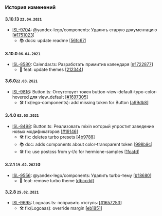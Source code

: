 ### История изменений

#### 3.10.13 `22.04.2021`
- [ISL-9704](https://st.yandex-team.ru/ISL-9704): @yandex-lego/components: Удалить старую документацию [[#1751023](https://a.yandex-team.ru/review/1751023)]
  - 📚 docs: update readme [[56fc67](https://github.yandex-team.ru/search-interfaces/frontend/commit/56fc67984ff681c3ade222be6c306d95b556dc46)]


#### 3.10.0 `06.04.2021`
- [ISL-8580](https://st.yandex-team.ru/ISL-8580): Calendar.ts: Разработать примитив календаря [[#1722877](https://a.yandex-team.ru/review/1722877)]
  - 🚀 feat: update themes [[212344](https://github.yandex-team.ru/search-interfaces/frontend/commit/212344516b28cd3efde5d381e452dfc08625c3fe)]


#### 3.6.0`22.03.2021`
- [ISL-9816](https://st.yandex-team.ru/ISL-9816): Button.ts: Отсутствует токен button-view-default-typo-color-hovered для view_default [[#1697305](https://a.yandex-team.ru/review/1697305)]
  - 🛠 fix(lego-components): add missing token for Button [[a99db8](https://github.yandex-team.ru/search-interfaces/frontend/commit/a99db815879023e1d3c8e0bf25b875c8ec02b383)]


#### 3.4.0 `02.03.2021`
- [ISL-8498](https://st.yandex-team.ru/ISL-8498): Button.ts: Реализовать mixin который упростит заведение новых модификаторов [[#19146](https://github.yandex-team.ru/search-interfaces/frontend/pull/19146)]
  - 🛠 fix: deletes turbo presets [[4b9788](https://github.yandex-team.ru/search-interfaces/frontend/commit/4b9788e0d1774f03d40e084313dbec738b57e129)]
  - 📚 doc: adds components about color-transparent token [[998b9c](https://github.yandex-team.ru/search-interfaces/frontend/commit/998b9c9c509d7a41de05296e14eb882f42ba162b)]
  - 🛠 fix: use postcss from y-l/c for hermione-samples [[1fcafd](https://github.yandex-team.ru/search-interfaces/frontend/commit/1fcafdc004052a093a2684ab0a80110d9cdfb92d)]


#### 3.2.1 `19.02.2021`0
- [ISL-9556](https://st.yandex-team.ru/ISL-9556): @yandex-lego/components: Удалить turbo-тему [[#18680](https://github.yandex-team.ru/search-interfaces/frontend/pull/18680)]
  - 🚀 feat: remove turbo theme [[dbccdd](https://github.yandex-team.ru/search-interfaces/frontend/commit/dbccdd6be012b8c96c5b487617a0ab0a3cd83698)]


#### 3.2.8 `25.02.2021`
- [ISL-9695](https://st.yandex-team.ru/ISL-9695): Logoaas.ts: поправить отступы [[#1657253](https://a.yandex-team.ru/review/1657253)]
  - 🛠 fix(Logoaas): override margin [[eb1851](https://github.yandex-team.ru/search-interfaces/frontend/commit/eb1851fde9f1e8f31f30ba3595c1104882619e33)]
